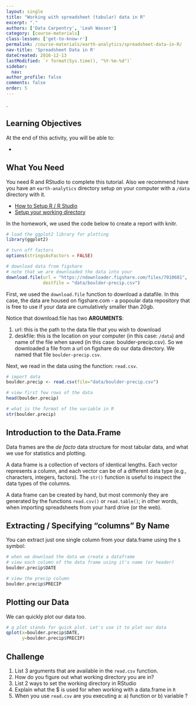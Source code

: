 ```yaml
---
layout: single
title: "Working with spreadsheet (tabular) data in R"
excerpt: "."
authors: ['Data Carpentry', 'Leah Wasser']
category: [course-materials]
class-lesson: ['get-to-know-r']
permalink: /course-materials/earth-analytics/spreadsheet-data-in-R/
nav-title: 'Spreadsheet Data in R'
dateCreated: 2016-12-13
lastModified: `r format(Sys.time(), "%Y-%m-%d")`
sidebar:
  nav:
author_profile: false
comments: false
order: 5
---
```


.

<div class='notice--success' markdown="1">

# Learning Objectives
At the end of this activity, you will be able to:

*

## What You Need

You need R and RStudio to complete this tutorial. Also we recommend have you
have an `earth-analytics` directory setup on your computer with a `/data`
directory with it.

* [How to Setup R / R Studio](/course-materials/setup-r-rstudio/)
* [Setup your working directory](/course-materials/setup-working-directory/)


</div>

In the homework, we used the code below to create a report with knitr.

```r

# load the ggplot2 library for plotting
library(ggplot2)

# turn off factors
options(stringsAsFactors = FALSE)

# download data from figshare
# note that we are downloaded the data into your
download.file(url = "https://ndownloader.figshare.com/files/7010681",
              destfile = "data/boulder-precip.csv")
```

First, we used the `download.file` function to download a datafile. In this case,
the data are housed on figshare.com - a popoular data repository that is free
to use if your data are cumulatively smaller than 20gb.

Notice that download.file has two **ARGUMENTS**:

1. url: this is the path to the data file that you wish to download
2. deskfile: this is the location on your computer (in this case: `/data`) and name of the
file when saved (in this case: boulder-precip.csv). So we downloaded a file from
a url on figshare do our data directory. We named that file `boulder-precip.csv`.

Next, we read in the data using the function: `read.csv`.

```r
# import data
boulder.precip <- read.csv(file="data/boulder-precip.csv")

```


```r
# view first few rows of the data
head(boulder.precip)

# what is the format of the variable in R
str(boulder.precip)
```

## Introduction to the Data.Frame

Data frames are the _de facto_ data structure for most tabular data, and what we
use for statistics and plotting.

A data frame is a collection of vectors of identical lengths. Each vector
represents a column, and each vector can be of a different data type (e.g.,
characters, integers, factors). The `str()` function is useful to inspect the
data types of the columns.

A data frame can be created by hand, but most commonly they are generated by the
functions `read.csv()` or `read.table()`; in other words, when importing
spreadsheets from your hard drive (or the web).

## Extracting / Specifying "columns" By Name

You can extract just one single column from your data.frame using the `$` symbol:

```r
# when we download the data we create a dataframe
# view each column of the data frame using it's name (or header)
boulder.precip$DATE

# view the precip column
boulder.precip$PRECIP
```

## Plotting our Data

We can quickly plot our data too.

```r
# q plot stands for quick plot. Let's use it to plot our data
qplot(x=boulder.precip$DATE,
      y=boulder.precip$PRECIP)

```

<div class="notice--success" markdown="1">

# Challenge

1. List 3 arguments that are available in the `read.csv` function.
2. How do you figure out what working directory you are in?
3. List 2 ways to set the working directory in RStudio
4. Explain what the $ is used for when working with a data.frame in `R`
5. When you use `read.csv` are you executing a: a) function or b) variable ?
</div>
